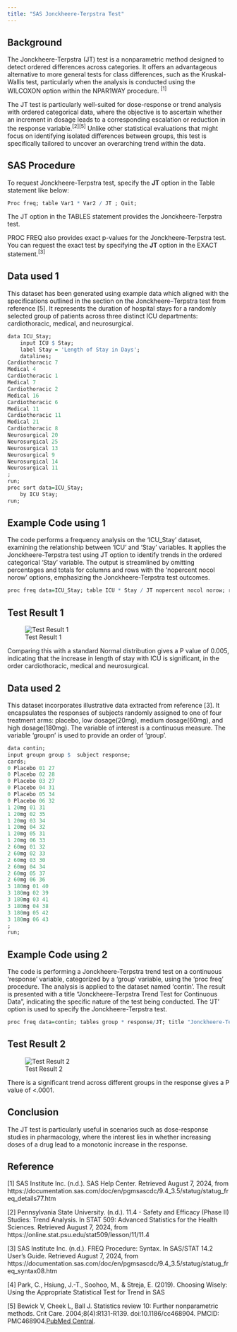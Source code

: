 ```yaml
---
title: "SAS Jonckheere-Terpstra Test"
---
```


## Background

The Jonckheere-Terpstra (JT) test is a nonparametric method designed to detect ordered differences across categories. It offers an advantageous alternative to more general tests for class differences, such as the Kruskal-Wallis test, particularly when the analysis is conducted using the WILCOXON option within the NPAR1WAY procedure. $^{[1]}$

The JT test is particularly well-suited for dose-response or trend analysis with ordered categorical data, where the objective is to ascertain whether an increment in dosage leads to a corresponding escalation or reduction in the response variable.$^{[2]}$$^{[5]}$ Unlike other statistical evaluations that might focus on identifying isolated differences between groups, this test is specifically tailored to uncover an overarching trend within the data.

## SAS Procedure

To request Jonckheere-Terpstra test, specify the **JT** option in the Table statement like below:

```r
Proc freq; table Var1 * Var2 / JT ; Quit;
```

The JT option in the TABLES statement provides the Jonckheere-Terpstra test.

PROC FREQ also provides exact p-values for the Jonckheere-Terpstra test. You can request the exact test by specifying the **JT** option in the EXACT statement.$^{[3]}$

## Data used 1

This dataset has been generated using example data which aligned with the specifications outlined in the section on the Jonckheere–Terpstra test from reference \[5\]. It represents the duration of hospital stays for a randomly selected group of patients across three distinct ICU departments: cardiothoracic, medical, and neurosurgical.

```r
data ICU_Stay;
    input ICU $ Stay;
    label Stay = 'Length of Stay in Days';
    datalines;
Cardiothoracic 7
Medical 4
Cardiothoracic 1
Medical 7
Cardiothoracic 2
Medical 16
Cardiothoracic 6
Medical 11
Cardiothoracic 11
Medical 21
Cardiothoracic 8
Neurosurgical 20
Neurosurgical 25
Neurosurgical 13
Neurosurgical 9
Neurosurgical 14
Neurosurgical 11
;
run;
proc sort data=ICU_Stay;
    by ICU Stay;
run;
```


## Example Code using 1

The code performs a frequency analysis on the 'ICU_Stay' dataset, examining the relationship between 'ICU' and 'Stay' variables. It applies the Jonckheere-Terpstra test using JT option to identify trends in the ordered categorical 'Stay' variable. The output is streamlined by omitting percentages and totals for columns and rows with the 'nopercent nocol norow' options, emphasizing the Jonckheere-Terpstra test outcomes.

```r
proc freq data=ICU_Stay; table ICU * Stay / JT nopercent nocol norow; run;

```

## Test Result 1

![Test Result 1](../../CAMIS/images/jonchkheere_terpstra/result1.png "Test Result 1")

Comparing this with a standard Normal distribution gives a P value of 0.005, indicating that the increase in length of stay with ICU is significant, in the order cardiothoracic, medical and neurosurgical.

## Data used 2

This dataset incorporates illustrative data extracted from reference \[3\]. It encapsulates the responses of subjects randomly assigned to one of four treatment arms: placebo, low dosage(20mg), medium dosage(60mg), and high dosage(180mg). The variable of interest is a continuous measure. The variable 'groupn' is used to provide an order of 'group'.

```r
data contin;
input groupn group $  subject response;
cards;
0 Placebo 01 27
0 Placebo 02 28
0 Placebo 03 27
0 Placebo 04 31
0 Placebo 05 34
0 Placebo 06 32
1 20mg 01 31
1 20mg 02 35
1 20mg 03 34
1 20mg 04 32
1 20mg 05 31
1 20mg 06 33
2 60mg 01 32
2 60mg 02 33
2 60mg 03 30
2 60mg 04 34
2 60mg 05 37
2 60mg 06 36
3 180mg 01 40
3 180mg 02 39
3 180mg 03 41
3 180mg 04 38
3 180mg 05 42
3 180mg 06 43
;
run;
```

## Example Code using 2

The code is performing a Jonckheere-Terpstra trend test on a continuous 'response' variable, categorized by a 'group' variable, using the 'proc freq' procedure. The analysis is applied to the dataset named 'contin'. The result is presented with a title "Jonckheere-Terpstra Trend Test for Continuous Data", indicating the specific nature of the test being conducted. The 'JT' option is used to specify the Jonckheere-Terpstra test.

```r
proc freq data=contin; tables group * response/JT; title "Jonckheere-Terpstra Trend Test for Continuous Data"; run;
```
## Test Result 2

![Test Result 2](../../CAMIS/images/jonchkheere_terpstra/result2.png "Test Result 2")

There is a significant trend across different groups in the response gives a P value of <.0001.

## Conclusion

The JT test is particularly useful in scenarios such as dose-response studies in pharmacology, where the interest lies in whether increasing doses of a drug lead to a monotonic increase in the response.

## Reference

\[1\] SAS Institute Inc. (n.d.). SAS Help Center. Retrieved August 7, 2024, from https://documentation.sas.com/doc/en/pgmsascdc/9.4_3.5/statug/statug_freq_details77.htm

\[2\] Pennsylvania State University. (n.d.). 11.4 - Safety and Efficacy (Phase II) Studies: Trend Analysis. In STAT 509: Advanced Statistics for the Health Sciences. Retrieved August 7, 2024, from https://online.stat.psu.edu/stat509/lesson/11/11.4

\[3\] SAS Institute Inc. (n.d.). FREQ Procedure: Syntax. In SAS/STAT 14.2 User's Guide. Retrieved August 7, 2024, from https://documentation.sas.com/doc/en/pgmsascdc/9.4_3.5/statug/statug_freq_syntax08.htm

\[4\] Park, C., Hsiung, J.-T., Soohoo, M., & Streja, E. (2019). Choosing Wisely: Using the Appropriate Statistical Test for Trend in SAS

\[5\] Bewick V, Cheek L, Ball J. Statistics review 10: Further nonparametric methods. Crit Care. 2004;8(4):R131-R139. doi:10.1186/cc468904. PMCID: PMC468904.[PubMed Central](https://www.ncbi.nlm.nih.gov/pmc/articles/PMC468904/).
